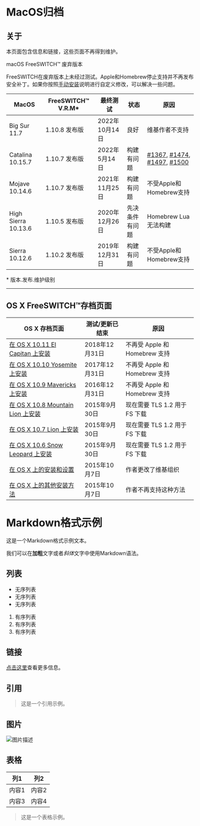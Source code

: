 # MacOS归档

## 关于

本页面包含信息和链接，这些页面不再得到维护。

macOS FreeSWITCH™ 废弃版本

FreeSWITCH在废弃版本上未经过测试。Apple和Homebrew停止支持并不再发布安全补丁。如果你按照[手动安装](../macOS-Installation/macOS-Manual-Installation_13174557.mdx#installation-directories)说明进行自定义修改，可以解决一些问题。

| MacOS         | FreeSWITCH™ V.R.M\*   | 最终测试   | 状态     | 原因                                                                                                                                                                                                                                                       |
| ------------- | --------------------- | ------------ | -------- | ---------------------------------------------------------------------------------------------------------------------------------------------------------------------------------------------------------------------------------------------------------- |
| Big Sur 11.7  | 1.10.8 发布版         | 2022年10月14日 | 良好     | 维基作者不支持                                                                                                                                                                                                                                             |
| Catalina 10.15.7    | 1.10.7 发布版 | 2022年5月14日 | 构建有问题 | [#1367](https://github.com/signalwire/freeswitch/issues/1367), [#1474](https://github.com/signalwire/freeswitch/issues/1474), [#1497](https://github.com/signalwire/freeswitch/issues/1497), [#1500](https://github.com/signalwire/freeswitch/issues/1500) |
| Mojave 10.14.6    | 1.10.7 发布版 | 2021年11月25日 | 构建有问题 | 不受Apple和Homebrew支持                                                                                                                                                                                                                                    |
| High Sierra 10.13.6    | 1.10.5 发布版 | 2020年12月26日 | 先决条件有问题 | Homebrew Lua无法构建                                                                                                                                                                                                                                       |
| Sierra 10.12.6    | 1.10.2 发布版 | 2019年12月31日 | 构建有问题 | 不受Apple和Homebrew支持                                                                                                                                                                                                                                    |

\* 版本.发布.维护级别

---

## OS X FreeSWITCH™存档页面

| OS X 存档页面                                                                                                                         | 测试/更新已结束                  | 原因                                      |
| ------------------------------------------------------------------------------------------------------------------------------- | ------------------- | ----------------------------------- |
| [在 OS X 10.11 El Capitan 上安装](Installation-on-OS-X-10.11-El-Capitan_9634383.mdx)   | 2018年12月31日        | 不再受 Apple 和 Homebrew 支持       |
| [在 OS X 10.10 Yosemite 上安装](Installation-on-OS-X-10.10-Yosemite_6586379.mdx#about)      | 2017年12月31日        | 不再受 Apple 和 Homebrew 支持       |
| [在 OS X 10.9 Mavericks 上安装](Installation-on-OS-X-10.9-Mavericks_1966758.mdx#about)      | 2016年12月31日        | 不再受 Apple 和 Homebrew 支持       |
| [在 OS X 10.8 Mountain Lion 上安装](Installation-on-OS-X-10.8-Mountain-Lion_1966237.mdx#about) | 2015年9月30日         | 现在需要 TLS 1.2 用于 FS 下载        |
| [在 OS X 10.7 Lion 上安装](Installation-on-OS-X-10.7-Lion_1966261.mdx)               | 2015年9月30日         | 现在需要 TLS 1.2 用于 FS 下载        |
| [在 OS X 10.6 Snow Leopard 上安装](Installation-on-OS-X-10.6-Snow-Leopard_1966266.mdx#about) | 2015年9月30日         | 现在需要 TLS 1.2 用于 FS 下载        |
| [在 OS X 上的安装和设置](Installation-and-Setup-on-OS-X_1966082.mdx#ssh)               | 2015年10月7日          | 作者更改了维基组织                     |
| [在 OS X 上的其他安装方法](Installation-on-OS-X-Alternatives_1966101.mdx#about)           | 2015年10月7日          | 作者不再支持这种方法                   |

# Markdown格式示例

这是一个Markdown格式示例文本。

我们可以在**加粗**文字或者*斜体*文字中使用Markdown语法。

## 列表

- 无序列表
- 无序列表
- 无序列表

1. 有序列表
2. 有序列表
3. 有序列表

## 链接

[点击这里](https://www.example.com)查看更多信息。

## 引用

> 这是一个引用示例。

## 图片

![图片描述](https://www.example.com/image.jpg)

## 表格

| 列1     | 列2     |
| ------ | ------ |
| 内容1 | 内容2 |
| 内容3 | 内容4 |

> 这是一个表格示例。